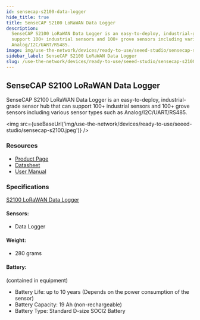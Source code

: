 ```yaml
---
id: sensecap-s2100-data-logger
hide_title: true
title: SenseCAP S2100 LoRaWAN Data Logger
description:
  SenseCAP S2100 LoRaWAN Data Logger is an easy-to-deploy, industrial-grade sensor hub that can
  support 100+ industrial sensors and 100+ grove sensors including various sensor types such as
  Analog/I2C/UART/RS485.
image: img/use-the-network/devices/ready-to-use/seeed-studio/sensecap-s2100.jpeg
sidebar_label: SenseCAP S2100 LoRaWAN Data Logger
slug: /use-the-network/devices/ready-to-use/seeed-studio/sensecap-s2100-data-logger
---
```



## SenseCAP S2100 LoRaWAN Data Logger

SenseCAP S2100 LoRaWAN Data Logger is an easy-to-deploy, industrial-grade sensor hub that can
support 100+ industrial sensors and 100+ grove sensors including various sensor types such as
Analog/I2C/UART/RS485.

<img
  src={useBaseUrl('img/use-the-network/devices/ready-to-use/seeed-studio/sensecap-s2100.jpeg')}
/>

### Resources

- [Product Page](https://www.seeedstudio.com/SenseCAP-S2100-LoRaWAN-Data-Logger-p-5361.html)
- [Datasheet](https://drive.google.com/file/d/1HfZMCDgKOhgWbJDyBI8cY4T2JVEOh9fF/view?usp=sharing)
- [User Manual](https://drive.google.com/file/d/1Jq9Nigpjzda6mw9a20I6FHBEfS25PdAA/view?usp=sharing)

### Specifications

[S2100 LoRaWAN Data Logger](https://drive.google.com/file/d/1HfZMCDgKOhgWbJDyBI8cY4T2JVEOh9fF/view)

#### Sensors:

- Data Logger

#### Weight:

- 280 grams

#### Battery:

(contained in equipment)

- Battery Life: up to 10 years (Depends on the power consumption of the sensor)
- Battery Capacity: 19 Ah (non-rechargeable)
- Battery Type: Standard D-size SOCl2 Battery
